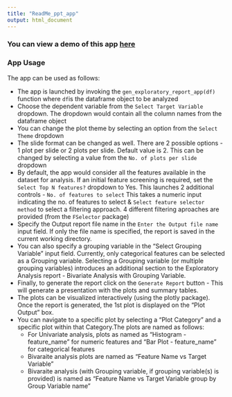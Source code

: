 ---
title: "ReadMe_ppt_app"
output: html_document
---

### **You can view a demo of this app [here](https://youtu.be/UMRBuXbRyag)**

### App Usage

The app can be used as follows:

* The app is launched by invoking the `gen_exploratory_report_app(df)` function where `df`is the dataframe object to be analyzed
* Choose the dependent variable from the `Select Target Variable` dropdown. The dropdown would contain all the column names from the dataframe object
* You can change the plot theme by selecting an option from the `Select Theme` dropdown
* The slide format can be changed as well. There are 2 possible options - 1 plot per slide or 2 plots per slide. Default value is 2. This can be changed by selecting a value from the `No. of plots per slide` dropdown
* By default, the app would consider all the features available in the dataset for analysis. If an initial feature screening is required, set the `Select Top N features?` dropdown to Yes. This launches 2 additional controls - `No. of features to select` This takes a numeric input indicating the no. of features to select & `Select feature selector method` to select a filtering approach. 4 different filtering aproaches are provided (from the `FSelector` package)
* Specify the Output report file name in the `Enter the Output file name` input field. If only the file name is specified, the report is saved in the current working directory.
* You can also specify a grouping variable in the "Select Grouping Variable" input field. Currently, only categorical features can be selected as a Grouping variable. Selecting a Grouping variable (or multiple grouping variables) introduces an additional section to the Exploratory Analysis report - Bivariate Analysis with Grouping Variable.
* Finally, to generate the report click on the `Generate Report` button - This will generate a presentation with the plots and summary tables.
* The plots can be visualized interactively (using the plotly package). Once the report is generated, the 1st plot is displayed on the "Plot Output" box. 
* You can navigate to a specific plot by selecting a "Plot Category" and a specific plot within that Category.The plots are named as follows:
  * For Univariate analysis, plots as named as "Histogram - feature_name" for numeric features and "Bar Plot - feature_name" for categorical features 
  * Bivaraite analysis plots are named as "Feature Name vs Target Variable"
  * Bivaraite analysis (with Grouping variable, if grouping variable(s) is provided) is named as "Feature Name vs Target Variable group by Group Variable name"
